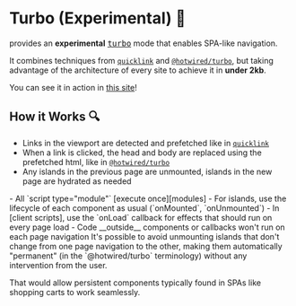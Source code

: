 [quicklink]: https://github.com/GoogleChromeLabs/quicklink
[hotwired]: https://github.com/hotwired/turbo
[turbo]: /config#turbo
[client scripts]: /guide/client-scripts
[islands]: /guide/hydration
[modules]: https://developer.mozilla.org/en-US/docs/Web/JavaScript/Guide/Modules#other_differences_between_modules_and_standard_scripts
[docs config]: https://github.com/ElMassimo/iles/blob/main/docs/iles.config.ts#L9

# Turbo (Experimental) 🚀

<Iles/> provides an __experimental__ <kbd>[turbo]</kbd> mode that enables SPA-like navigation.

It combines techniques from [`quicklink`][quicklink] and [`@hotwired/turbo`][hotwired], but taking advantage of the architecture of every <Iles/> site to achieve it in __under 2kb__.

You can see it in action in [this site][docs config]!

## How it Works 🔍

- Links in the viewport are detected and prefetched like in [`quicklink`][quicklink]
- When a link is clicked, the head and body are replaced using the prefetched html, like in [`@hotwired/turbo`][hotwired]
- Any islands in the previous page are unmounted, islands in the new page are hydrated as needed

<Tip title="Caveats" warn>
- All `script type="module"` [execute once][modules]
- For islands, use the lifecycle of each component as usual (`onMounted`, `onUnmounted`)
- In [client scripts], use the `onLoad` callback for effects that should run on every page load
- Code __outside__ components or callbacks won't run on each page navigation
</Tip>

<Tip title="Roadmap 🛣">
It's possible to avoid unmounting islands that don't change from one page navigation to the other, making them automatically "permanent" (in the `@hotwired/turbo` terminology) without any intervention from the user.

That would allow persistent components typically found in SPAs like shopping carts to work seamlessly.
</Tip>

